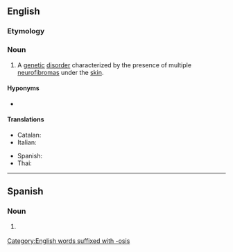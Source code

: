 ==English==
{{wikipedia}}

===Etymology===
{{suffix|en|neurofibroma|osis}}

===Noun===
{{en-noun|~|neurofibromatoses}}

# {{lb|en|medicine}} A [[genetic]] [[disorder]] characterized by the presence of multiple [[neurofibroma]]s under the [[skin]].

====Hyponyms====
* {{l|en|von Recklinghausen disease}}

====Translations====
{{trans-top|genetic disorder}}
* Catalan: {{t|ca|neurofibromatosi|f}}
* Italian: {{t|it|neurofibromatosi|f}}
{{trans-mid}}
* Spanish: {{t|es|neurofibromatosis|f}}
* Thai: {{t|th|แสนปม}}
{{trans-bottom}}

[[Category:English words suffixed with -osis]]

----

==Spanish==
{{wikipedia|lang=es}}

===Noun===
{{es-noun|f|neurofibromatosis}}

# {{lb|es|medicine}} {{l|en|neurofibromatosis}}